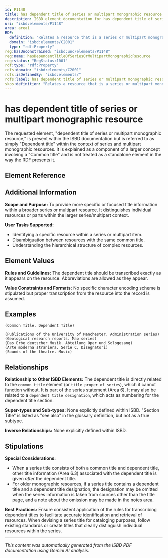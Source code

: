 ```yaml
---
id: P1148
title: has dependent title of series or multipart monographic resource
description: ISBD element documentation for has dependent title of series or multipart monographic resource
uri: "isbd:elements/P1148"
area: area1
RDF:
  definition: "Relates a resource that is a series or multipart monographic resource to a title that by itself is insufficient to identify the resource and that requires the addition of the common title, or the title of the main resource or the title of the main series."
  domain: "isbd:elements/C2001"
  type: "rdf:Property"
reg:hasUnconstrained: "isbd:unc/elements/P1148"
reg:name: hasDependentTitleOfSeriesOrMultipartMonographicResource
reg:status: "RegStatus:1001"
rdf:type: "rdf:Property"
rdfs:domain: "isbd:elements/C2001"
rdfs:isDefinedBy: "isbd:elements/"
rdfs:label: has dependent title of series or multipart monographic resource
skos:definition: "Relates a resource that is a series or multipart monographic resource to a title that by itself is insufficient to identify the resource and that requires the addition of the common title, or the title of the main resource or the title of the main series."
---
```

# has dependent title of series or multipart monographic resource

The requested element, "dependent title of series or multipart monographic resource," is present within the ISBD documentation but is referred to as simply "Dependent title" within the context of series and multipart monographic resources. It is explained as a component of a larger concept involving a "Common title" and is not treated as a standalone element in the way the RDF presents it.

## Element Reference


<ElementReference frontMatter={frontMatter} />

## Additional Information

**Scope and Purpose:** To provide more specific or focused title information within a broader series or multipart resource.  It distinguishes individual resources or parts within the larger series/multipart context.

**User Tasks Supported:**
- Identifying a specific resource within a series or multipart item.
- Disambiguation between resources with the same common title.
- Understanding the hierarchical structure of complex resources.

## Element Values

**Rules and Guidelines:** The dependent title should be transcribed exactly as it appears on the resource. Abbreviations are allowed as they appear.

**Value Constraints and Formats:**  No specific character encoding scheme is stipulated but proper transcription from the resource into the record is assumed.

## Examples

```
(Common Title. Dependent Title)

(Publications of the University of Manchester. Administration series)
(Geological research reports. Map series)
(Das Erbe deutscher Musik. Abteilung Oper und Sologesang)
(Arte moderna straniera. Serie C, Disegnatori)
(Sounds of the theatre. Music)
```

## Relationships

**Relationship to Other ISBD Elements:** The dependent title is directly related to the `common title` element (or `title proper of series`), which it cannot function without. It is part of the series statement (Area 6). It may also be related to a `dependent title designation`, which acts as numbering for the dependent title section.

**Super-types and Sub-types:** None explicitly defined within ISBD.  "Section Title" is listed as "see also" in the glossary definition, but not as a true subtype.

**Inverse Relationships:**  None explicitly defined within ISBD.

## Stipulations

**Special Considerations:**
- When a series title consists of both a common title and dependent title, other title information (Area 6.3) associated with the dependent title is given *after* the dependent title.
- For older monographic resources, if a series title contains a dependent title and a dependent title designation, the designation may be omitted when the series information is taken from sources other than the title page, and a note about the omission may be made in the notes area.

**Best Practices:**  Ensure consistent application of the rules for transcribing dependent titles to facilitate accurate identification and retrieval of resources. When devising a series title for cataloging purposes, follow existing standards or create titles that clearly distinguish individual resources within the series.


---

*This content was automatically generated from the ISBD PDF documentation using Gemini AI analysis.*
